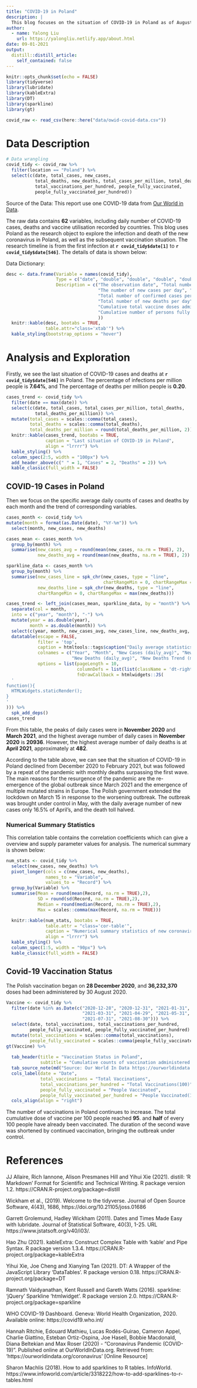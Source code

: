 ```yaml
---
title: "COVID-19 in Poland"
description: |
  This blog focuses on the situation of COVID-19 in Poland as of August 31, 2021.
author:
  - name: Yalong Liu
    url: https://yalongliu.netlify.app/about.html
date: 09-01-2021
output:
  distill::distill_article:
    self_contained: false
---
```


```r
knitr::opts_chunk$set(echo = FALSE)
library(tidyverse)
library(lubridate)
library(kableExtra)
library(DT)
library(sparkline)
library(gt)
```


```r
covid_raw <- read_csv(here::here("data/owid-covid-data.csv"))
```

# Data Description

```r
# Data wrangling
covid_tidy <- covid_raw %>% 
  filter(location == "Poland") %>% 
  select(c(date, total_cases, new_cases,
           total_deaths, new_deaths, total_cases_per_million, total_deaths_per_million, total_vaccinations,
           total_vaccinations_per_hundred, people_fully_vaccinated, 
           people_fully_vaccinated_per_hundred))
```

Source of the Data: This report use one COVID-19 data from [Our World in Data](https://ourworldindata.org/coronavirus/country/poland).

The raw data contains **62** variables, including daily number of COVID-19 cases, deaths and vaccine utilisation recorded by countries. This blog uses Poland as the research object to explore the infection and death of the new coronavirus in Poland, as well as the subsequent vaccination situation. The research timeline is from the first infection at **`r covid_tidy$date[1]`** to **`r covid_tidy$date[546]`**. The details of data is shown below:

Data Dictionary:

```r
desc <- data.frame(Variable = names(covid_tidy),
                   Type = c("date", "double", "double", "double", "double", "double", "double", "double", "double", "double", "double"),
                   Description = c("The observation date", "Total number of confirmed cases of COVID-19", 
                                   "The number of new cases per day", "Total number of deaths of COVID-19", 
                                   "Total number of confirmed cases per million", "Total number of deaths per million",
                                   "Total number of new deaths per day", "Cumulative total vaccine doses administered", 
                                   "Cumulative total vaccine doses administered per 100 population", "Cumulative number of persons fully vaccinated", 
                                   "Cumulative number of persons fully vaccinated per 100 population"
                                   ))
  knitr::kable(desc, bootabs = TRUE,
               table.attr="class='xtab'") %>% 
  kable_styling(bootstrap_options = "hover")
```


# Analysis and Exploration

Firstly, we see the last situation of COVID-19 cases and deaths at **`r covid_tidy$date[546]`** in Poland. The percentage of infections per million people is **7.64%**, and The percentage of deaths per million people is **0.20**.

```r
cases_trend <- covid_tidy %>% 
  filter(date == max(date)) %>% 
  select(c(date, total_cases, total_cases_per_million, total_deaths,
           total_deaths_per_million)) %>% 
  mutate(total_cases = scales::comma(total_cases),
         total_deaths = scales::comma(total_deaths),
         total_deaths_per_million = round(total_deaths_per_million, 2))
  knitr::kable(cases_trend, bootabs = TRUE,
               caption = "Last situation of COVID-19 in Poland",
               align = "lrrrr") %>% 
  kable_styling() %>% 
  column_spec(2:5, width = "100px") %>% 
  add_header_above(c(" " = 1, "Cases" = 2, "Deaths" = 2)) %>% 
  kable_classic(full_width = FALSE)
```

## COVID-19 Cases in Poland

Then we focus on the specific average daily counts of cases and deaths by each month and the trend of corresponding variables.

```r
cases_month <- covid_tidy %>% 
mutate(month = format(as.Date(date), "%Y-%m")) %>% 
  select(month, new_cases, new_deaths) 

cases_mean <- cases_month %>% 
  group_by(month) %>% 
  summarise(new_cases_avg = round(mean(new_cases, na.rm = TRUE), 2),
            new_deaths_avg = round(mean(new_deaths, na.rm = TRUE), 2))

sparkline_data <- cases_month %>% 
  group_by(month) %>% 
  summarise(new_cases_line = spk_chr(new_cases, type = "line",
                                     chartRangeMin = 0, chartRangeMax = max(new_cases)),
            new_deaths_line = spk_chr(new_deaths, type = "line",
            chartRangeMin = 0, chartRangeMax = max(new_deaths)))

cases_trend <- left_join(cases_mean, sparkline_data, by = "month") %>% 
  separate(col = month,
  into = c("year", "month"), "-") %>% 
  mutate(year = as.double(year),
         month = as.double(month)) %>%
  select(c(year, month, new_cases_avg, new_cases_line, new_deaths_avg, new_deaths_line)) %>% 
  datatable(escape = FALSE, 
            filter = 'top',
            caption = htmltools::tags$caption("Daily average statistics and monthly trends of new cases and new deaths in Poland"),
            colnames = c("Year", "Month", "New Cases (daily_avg)", "New Cases Trend (monthly)",
                         "New Deaths (daily_avg)", "New Deaths Trend (monthly)"),
            options = list(pageLength = 10,
                           columnDefs = list(list(className = 'dt-right', targets = 0:6)),
                           fnDrawCallback = htmlwidgets::JS(
  '
function(){
  HTMLWidgets.staticRender();
}
'
))) %>% 
  spk_add_deps()
cases_trend
```

From this table, the peaks of daily cases were in **November 2020** and **March 2021**, and the highest average number of daily cases in **November 2020** is **20936**. However, the highest average number of daily deaths is at **April 2021**, approximately at **482**. 

According to the table above, we can see that the situation of COVID-19 in Poland declined from December 2020 to February 2021, but was followed by a repeat of the pandemic with monthly deaths surpassing the first wave. The main reasons for the resurgence of the pandemic are the re-emergence of the global outbreak since March 2021 and the emergence of multiple mutated strains in Europe. The Polish government extended the lockdown on March 15 in response to the worsening outbreak. The outbreak was brought under control in May, with the daily average number of new cases only 16.5% of April's, and the death toll halved.


### Numerical Summary Statistics

This correlation table contains the correlation coefficients which can give a overview and supply parameter values for analysis. The numerical summary is shown below:

```r
num_stats <- covid_tidy %>% 
  select(new_cases, new_deaths) %>% 
  pivot_longer(cols = c(new_cases, new_deaths),
               names_to = "Variable",
               values_to = "Record") %>% 
  group_by(Variable) %>% 
  summarise(Mean = round(mean(Record, na.rm = TRUE),2),
            SD = round(sd(Record, na.rm = TRUE),2),
            Median = round(median(Record, na.rm = TRUE),2),
            Max = scales::comma(max(Record, na.rm = TRUE)))

  knitr::kable(num_stats, bootabs = TRUE,
               table.attr = "class='cor-table'",
               caption = "Numerical summary statistics of new coronavirus cases and deaths daily in Poland",
               align = "lrrrr") %>% 
  kable_styling() %>% 
  column_spec(1:5, width = "90px") %>% 
  kable_classic(full_width = FALSE)
```

## Covid-19 Vaccination Status

The Polish vaccination began on **28 December 2020**, and **36,232,370** doses had been administered by 30 August 2020.

```r
Vaccine <- covid_tidy %>% 
  filter(date %in% as.Date(c("2020-12-28", "2020-12-31", "2021-01-31", "2021-02-28", 
                             "2021-03-31", "2021-04-29", "2021-05-31", "2021-06-30", 
                             "2021-07-31", "2021-08-30"))) %>% 
  select(date, total_vaccinations, total_vaccinations_per_hundred, 
         people_fully_vaccinated, people_fully_vaccinated_per_hundred) %>% 
  mutate(total_vaccinations = scales::comma(total_vaccinations),
         people_fully_vaccinated = scales::comma(people_fully_vaccinated))
gt(Vaccine) %>% 
  
  tab_header(title = "Vaccination Status in Poland",
             subtitle = "Cumulative counts of vaccination administered by each month") %>% 
  tab_source_note(md("Source: Our World In Data https://ourworldindata.org/coronavirus")) %>% 
  cols_label(date = "Date",
             total_vaccinations = "Total Vaccinations",
             total_vaccinations_per_hundred = "Total Vaccinations(100)",
             people_fully_vaccinated = "People Vaccinated",
             people_fully_vaccinated_per_hundred = "People Vaccinated(100)") %>% 
  cols_align(align = "right")
```


The number of vaccinations in Poland continues to increase. The total cumulative dose of vaccine per 100 people reached **95**. and **half** of every 100 people have already been vaccinated. The duration of the second wave was shortened by continued vaccination, bringing the outbreak under control.

# References

JJ Allaire, Rich Iannone, Alison Presmanes Hill and Yihui Xie (2021). distill: 'R Markdown' Format for Scientific and Technical Writing. R package version 1.2. https://CRAN.R-project.org/package=distill

Wickham et al., (2019). Welcome to the tidyverse. Journal of Open Source Software, 4(43), 1686, https://doi.org/10.21105/joss.01686

Garrett Grolemund, Hadley Wickham (2011). Dates and Times Made Easy with lubridate. Journal of Statistical Software, 40(3), 1-25. URL https://www.jstatsoft.org/v40/i03/.

Hao Zhu (2021). kableExtra: Construct Complex Table with 'kable' and Pipe Syntax. R package version 1.3.4. https://CRAN.R-project.org/package=kableExtra

Yihui Xie, Joe Cheng and Xianying Tan (2021). DT: A Wrapper of the JavaScript Library 'DataTables'. R package version 0.18. https://CRAN.R-project.org/package=DT

Ramnath Vaidyanathan, Kent Russell and Gareth Watts (2016). sparkline: 'jQuery' Sparkline 'htmlwidget'. R package version 2.0. https://CRAN.R-project.org/package=sparkline

WHO COVID-19 Dashboard. Geneva: World Health Organization, 2020. Available online: https://covid19.who.int/ 

Hannah Ritchie, Edouard Mathieu, Lucas Rodés-Guirao, Cameron Appel, Charlie Giattino, Esteban Ortiz-Ospina, Joe Hasell, Bobbie Macdonald, Diana Beltekian and Max Roser (2020) - "Coronavirus Pandemic (COVID-19)". Published online at OurWorldInData.org. Retrieved from: 'https://ourworldindata.org/coronavirus' [Online Resource]

Sharon Machlis (2018). How to add sparklines to R tables. InfoWorld. https://www.infoworld.com/article/3318222/how-to-add-sparklines-to-r-tables.html